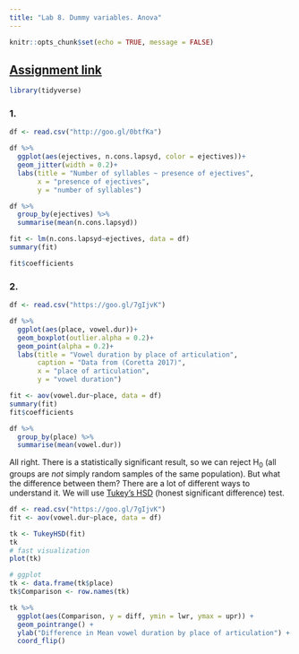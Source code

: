 ```yaml
---
title: "Lab 8. Dummy variables. Anova"
---
```


```r
knitr::opts_chunk$set(echo = TRUE, message = FALSE)
```

## [Assignment link](https://goo.gl/forms/IgIy6Kw3EWVcTi8y1)

```r
library(tidyverse)
```


### 1. 
```r
df <- read.csv("http://goo.gl/0btfKa")

df %>% 
  ggplot(aes(ejectives, n.cons.lapsyd, color = ejectives))+
  geom_jitter(width = 0.2)+
  labs(title = "Number of syllables ~ presence of ejectives",
       x = "presence of ejectives",
       y = "number of syllables")

df %>% 
  group_by(ejectives) %>% 
  summarise(mean(n.cons.lapsyd))

fit <- lm(n.cons.lapsyd~ejectives, data = df)
summary(fit)

fit$coefficients
```

### 2.
```r
df <- read.csv("https://goo.gl/7gIjvK")

df %>% 
  ggplot(aes(place, vowel.dur))+
  geom_boxplot(outlier.alpha = 0.2)+
  geom_point(alpha = 0.2)+
  labs(title = "Vowel duration by place of articulation",
       caption = "Data from (Coretta 2017)",
       x = "place of articulation",
       y = "vowel duration")

fit <- aov(vowel.dur~place, data = df)
summary(fit)
fit$coefficients

df %>% 
  group_by(place) %>% 
  summarise(mean(vowel.dur))
```
All right. There is a statistically significant result, so we can reject H$_0$ (all groups are *not* simply random samples of the same population). But what the difference between them? There are a lot of different ways to understand it. We will use [Tukey's HSD](https://en.wikipedia.org/wiki/Tukey's_range_test) (honest significant difference) test.

```r
df <- read.csv("https://goo.gl/7gIjvK")
fit <- aov(vowel.dur~place, data = df)
```


```r
tk <- TukeyHSD(fit)
tk
# fast visualization
plot(tk)

# ggplot
tk <- data.frame(tk$place)
tk$Comparison <- row.names(tk)

tk %>% 
  ggplot(aes(Comparison, y = diff, ymin = lwr, ymax = upr)) +
  geom_pointrange() +
  ylab("Difference in Mean vowel duration by place of articulation") +
  coord_flip()
```


